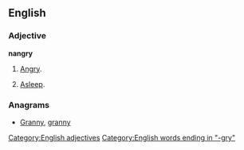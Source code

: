 ==English==

===Adjective===
'''nangry'''

# {{rare}} [[angry|Angry]].
# {{Australian}} [[asleep|Asleep]].

===Anagrams===
* [[Granny#English|Granny]], [[granny#English|granny]]

[[Category:English adjectives]]
[[Category:English words ending in "-gry"]]